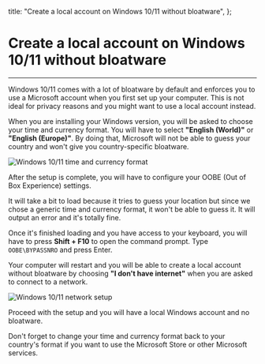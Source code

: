 

  title: "Create a local account on Windows 10/11 without bloatware",
};

<h1>Create a local account on Windows 10/11 without bloatware</h1>

<hr />

Windows 10/11 comes with a lot of bloatware by default and enforces you to use a Microsoft account when you first set up your computer. This is not ideal for privacy reasons and you might want to use a local account instead.

When you are installing your Windows version, you will be asked to choose your time and currency format. You will have to select **"English (World)"** or **"English (Europe)"**. By doing that, Microsoft will not be able to guess your country and won't give you country-specific bloatware.

<Image
  src={screenshot}
  alt="Windows 10/11 time and currency format"
  placeholder="blur"
  priority
/>

After the setup is complete, you will have to configure your OOBE (Out of Box Experience) settings.

It will take a bit to load because it tries to guess your location but since we chose a generic time and currency format, it won't be able to guess it. It will output an error and it's totally fine.

Once it's finished loading and you have access to your keyboard, you will have to press **Shift + F10** to open the command prompt. Type `OOBE\BYPASSNRO` and press Enter.

Your computer will restart and you will be able to create a local account without bloatware by choosing **"I don't have internet"** when you are asked to connect to a network.

<Image
  src={screenshot2}
  alt="Windows 10/11 network setup"
  placeholder="blur"
  priority
/>

Proceed with the setup and you will have a local Windows account and no bloatware.

Don't forget to change your time and currency format back to your country's format if you want to use the Microsoft Store or other Microsoft services.
